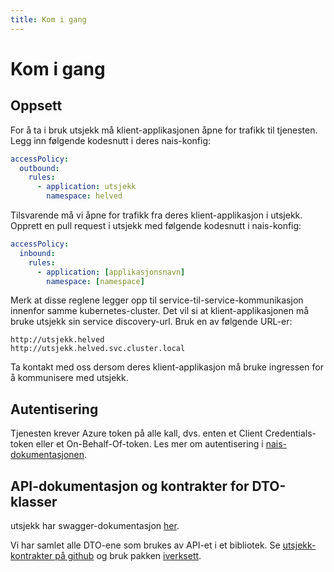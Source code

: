 ```yaml
---
title: Kom i gang
---
```


# Kom i gang

## Oppsett

For å ta i bruk utsjekk må klient-applikasjonen åpne for trafikk til tjenesten. Legg inn følgende kodesnutt i deres
nais-konfig:

```yaml
accessPolicy:
  outbound:
    rules:
      - application: utsjekk
        namespace: helved
```

Tilsvarende må vi åpne for trafikk fra deres klient-applikasjon i utsjekk. Opprett en pull request i utsjekk med følgende kodesnutt i nais-konfig:

```yaml
accessPolicy:
  inbound:
    rules:
      - application: [applikasjonsnavn]
        namespace: [namespace]
```

Merk at disse reglene legger opp til service-til-service-kommunikasjon innenfor samme kubernetes-cluster. Det vil si at
klient-applikasjonen må bruke utsjekk sin service discovery-url. Bruk en av følgende URL-er:
```
http://utsjekk.helved
http://utsjekk.helved.svc.cluster.local
```

Ta kontakt med oss dersom deres klient-applikasjon må bruke ingressen for å kommunisere med utsjekk.

## Autentisering

Tjenesten krever Azure token på alle kall, dvs. enten et Client Credentials-token eller et On-Behalf-Of-token.
Les mer om autentisering i [nais-dokumentasjonen](https://docs.nais.io/security/auth/#authentication-and-authorization).

## API-dokumentasjon og kontrakter for DTO-klasser

utsjekk har swagger-dokumentasjon [her](https://utsjekk.intern.nav.no/swagger-ui/index.html).

Vi har samlet alle DTO-ene som brukes av API-et i et bibliotek. Se [utsjekk-kontrakter på github](https://github.com/navikt/utsjekk-kontrakter)
og bruk pakken [iverksett](https://github.com/navikt/utsjekk-kontrakter/packages/1868090).